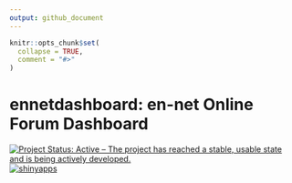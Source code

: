 ```yaml
---
output: github_document
---
```


<!-- README.md is generated from README.Rmd. Please edit that file -->

```r
knitr::opts_chunk$set(
  collapse = TRUE,
  comment = "#>"
)
```

# ennetdashboard: en-net Online Forum Dashboard

<!-- badges: start -->
[![Project Status: Active – The project has reached a stable, usable state and is being actively developed.](https://www.repostatus.org/badges/latest/active.svg)](https://www.repostatus.org/#active)
[![shinyapps](https://github.com/katilingban/ennetdashboard/workflows/shinyapps/badge.svg)](https://github.com/katilingban/ennetdashboard/actions?query=workflow%3Ashinyapps)
<!-- badges: end -->


